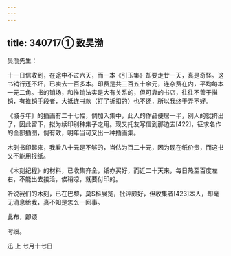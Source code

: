 ```yaml
---
---
---
```

title: 340717① 致吴渤
---




吴渤先生：

十一日信收到，在途中不过六天，而一本《引玉集》却要走廿一天，真是奇怪。这书销行还不坏，已卖去一百多本。印费是共三百五十余元，连杂费在内，平均每本一元二角。书的销场，和推销法实是大有关系的，但可靠的书店，往往不善于推销，有推销手段者，大抵连书款（打了折扣的）也不还，所以我终于弄不好。

《城与年》的插画有二十七幅，倘加入集中，此人的作品便居一半，别人的就挤出了，因此留下，拟为续印别种集子之用。现又托友写信到那边去[422]，征求名作的全部插图，倘有效，明年当可又出一种插画集。

木刻书印起来，我看八十元是不够的，当估为百二十元，因为现在纸价贵，而这书又不能用报纸。

《木刻纪程》的材料，已收集齐全，纸亦买好，而近二十天来，每日热至百度左右，不能出去接洽，俟稍凉，就要付印的。

听说我们的木刻，已在巴黎，莫S科展览，批评颇好，但收集者[423]本人，却毫无消息给我，真不知是怎么一回事。

此布，即颂

时绥。

迅 上 七月十七日